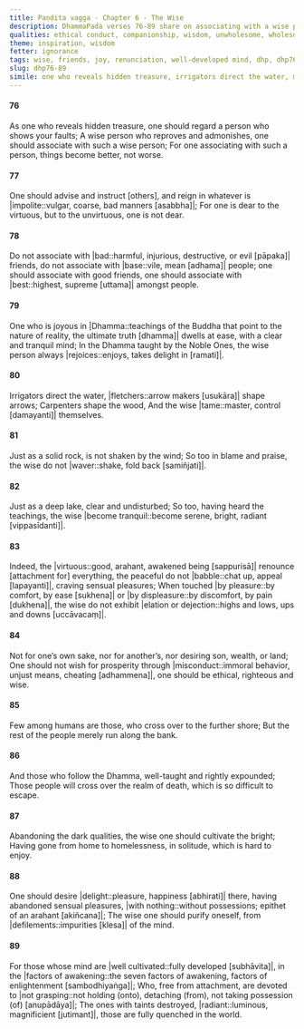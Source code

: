 ```yaml
---
title: Paṇḍita vagga - Chapter 6 - The Wise
description: DhammaPada verses 76-89 share on associating with a wise person, characteristics of such a person, the importance of joy in the Dhamma, the benefits of renunciation, and the qualities of a well cultivated mind.
qualities: ethical conduct, companionship, wisdom, unwholesome, wholesome, with nothing, cultivation
theme: inspiration, wisdom
fetter: ignorance
tags: wise, friends, joy, renunciation, well-developed mind, dhp, dhp76-89
slug: dhp76-89
simile: one who reveals hidden treasure, irrigators direct the water, mountain rock unshaken by wind, deep lake that is clear and undisturbed
---
```


#### 76

As one who reveals hidden treasure,
one should regard a person who shows your faults;
A wise person who reproves and admonishes,
one should associate with such a wise person;
For one associating with such a person,
things become better, not worse.

#### 77

One should advise and instruct [others],
and reign in whatever is |impolite::vulgar, coarse, bad manners [asabbha]|;
For one is dear to the virtuous,
but to the unvirtuous, one is not dear.

#### 78

Do not associate with |bad::harmful, injurious, destructive, or evil [pāpaka]| friends,
do not associate with |base::vile, mean [adhama]| people;
one should associate with good friends,
one should associate with |best::highest, supreme [uttama]| amongst people.

#### 79

One who is joyous in |Dhamma::teachings of the Buddha that point to the nature of reality, the ultimate truth [dhamma]| dwells at ease,
with a clear and tranquil mind;
In the Dhamma taught by the Noble Ones,
the wise person always |rejoices::enjoys, takes delight in [ramati]|. 

#### 80

Irrigators direct the water,
|fletchers::arrow makers [usukāra]| shape arrows;
Carpenters shape the wood,
And the wise |tame::master, control [damayanti]| themselves.

#### 81

Just as a solid rock,
is not shaken by the wind;
So too in blame and praise,
the wise do not |waver::shake, fold back [samiñjati]|.

#### 82

Just as a deep lake,
clear and undisturbed;
So too, having heard the teachings,
the wise |become tranquil::become serene, bright, radiant [vippasīdanti]|.

#### 83

Indeed, the |virtuous::good, arahant, awakened being [sappurisā]| renounce [attachment for] everything,
the peaceful do not |babble::chat up, appeal [lapayanti]|, craving sensual pleasures;
When touched |by pleasure::by comfort, by ease [sukhena]| or |by displeasure::by discomfort, by pain [dukhena]|,
the wise do not exhibit |elation or dejection::highs and lows, ups and downs [uccāvacaṃ]|.

#### 84

Not for one’s own sake, nor for another’s,
nor desiring son, wealth, or land;
One should not wish for prosperity through |misconduct::immoral behavior, unjust means, cheating [adhammena]|,
one should be ethical, righteous and wise.

#### 85

Few among humans are those,
who cross over to the further shore;
But the rest of the people
merely run along the bank.

#### 86

And those who follow the Dhamma,
well-taught and rightly expounded;
Those people will cross over
the realm of death, which is so difficult to escape.

#### 87

Abandoning the dark qualities,
the wise one should cultivate the bright;
Having gone from home to homelessness,
in solitude, which is hard to enjoy.

#### 88

One should desire |delight::pleasure, happiness [abhirati]| there,
having abandoned sensual pleasures, |with nothing::without possessions; epithet of an arahant [akiñcana]|;
The wise one should purify oneself,
from |defilements::impurities [klesa]| of the mind.

#### 89

For those whose mind are |well cultivated::fully developed [subhāvita]|,
in the |factors of awakening::the seven factors of awakening, factors of enlightenment [sambodhiyaṅga]|;
Who, free from attachment,
are devoted to |not grasping::not holding (onto), detaching (from), not taking possession (of) [anupādāya]|;
The ones with taints destroyed, |radiant::luminous, magnificient [jutimant]|,
those are fully quenched in the world.
